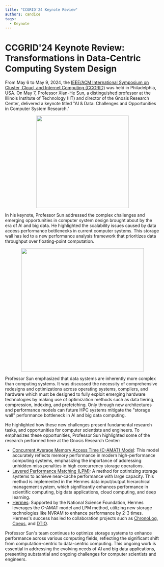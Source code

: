 ```yaml
---
title: "CCGRID'24 Keynote Review"
authors: candice
tags:
  - Keynote
---
```



# CCGRID'24 Keynote Review: Transformations in Data-Centric Computing System Design

From May 6 to May 9, 2024, the [IEEE/ACM International Symposium on Cluster, Cloud, and Internet Computing (CCGRID)](https://2024.ccgrid-conference.org/)
was held in Philadelphia, USA. On May 7, Professor Xian-He Sun, a distinguished professor at the Illinois Institute
of Technology (IIT) and director of the Gnosis Research Center, delivered a keynote titled "AI & Data: Challenges and
Opportunities in Computer System Research."

<!-- truncate -->

<center>
  <img src={Image1} width="300" />
</center>

In his keynote, Professor Sun addressed the complex challenges and emerging opportunities in computer system design
brought about by the era of AI and big data. He highlighted the scalability issues caused by data access performance
bottlenecks in current computer systems. This storage wall has led to a new performance analysis framework that prioritizes
data throughput over floating-point computation.

<center>
  <img src={Image2} width="400" />
</center>

Professor Sun emphasized that data systems are inherently more complex than computing systems. It was discussed the necessity
of comprehensive redesigns and optimizations across operating systems, compilers, and hardware which must be designed to fully
exploit emerging hardware technologies by making use of optimization methods such as data tiering, compression, indexing, and
prefetching. Only through new architectures and performance models can future HPC systems mitigate the "storage wall" performance
bottleneck in AI and big data computing.

He highlighted how these new challenges present fundamental research tasks, and opportunities for computer scientists and engineers.
To emphasizes these opportunities, Professor Sun highlighted some of the research performed here at the Gnosis Research Center:

- [Concurrent Average Memory Access Time (C-AMAT) Model](http://cs.iit.edu/~scs/psfiles/SUN-ConcurrentAMAT__IEEE_May2014.pdf):
  This model accurately reflects memory performance in modern high-performance
  computing systems, emphasizing the importance of addressing unhidden miss penalties in high concurrency storage operations.
- [Layered Performance Matching (LPM)](http://cs.iit.edu/~scs/assets/files/liu2019lpm.pdf): A method for optimizing storage systems
  to achieve near-cache performance with large capacity. This method is implemented in the Hermes data input/output hierarchical
  management system, which significantly enhances performance in scientific computing, big data applications, cloud computing, and deep learning.
- [Hermes](/research/projects/hermes): Supported by the National Science Foundation, Hermes leverages the C-AMAT model and LPM method,
  utilizing new storage technologies like NVRAM to enhance performance by 2-3 times. Hermes's success has led to collaboration projects such as
  [ChronoLog](/research/projects/chronolog), [Coeus](/research/projects/coeus), and [DTIO](/research/projects/dtio).

Professor Sun's team continues to optimize storage systems to enhance performance across various computing fields, reflecting the
significant shift from computation-centric to data-centric computing. This ongoing work is essential in addressing the evolving needs
of AI and big data applications, presenting substantial and ongoing challenges for computer scientists and engineers.
